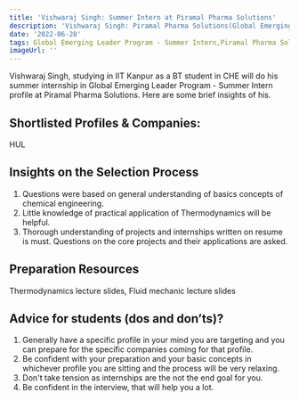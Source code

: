```yaml
---
title: 'Vishwaraj Singh: Summer Intern at Piramal Pharma Solutions'
description: 'Vishwaraj Singh: Piramal Pharma Solutions(Global Emerging Leader Program - Summer Intern)'
date: '2022-06-28'
tags: Global Emerging Leader Program - Summer Intern,Piramal Pharma Solutions,Internship
imageUrl: ''
---
```


Vishwaraj Singh, studying in IIT Kanpur as a BT student in CHE will do
his summer internship in Global Emerging Leader Program - Summer Intern profile at Piramal Pharma Solutions. Here are some brief
insights of his.

## Shortlisted Profiles & Companies:
HUL

## Insights on the Selection Process
1) Questions were based on general understanding of basics concepts of chemical engineering.
2) Little knowledge of practical application of Thermodynamics will be helpful. 
3) Thorough understanding of projects and internships written on resume is must. Questions on the core projects and their applications are asked.

##  Preparation Resources
Thermodynamics lecture slides, Fluid mechanic lecture slides 

## Advice for students (dos and don’ts)? 
1) Generally have a specific profile in your mind you are targeting and you can prepare for the specific companies coming for that profile. 
2) Be confident with your preparation and your basic concepts in whichever profile you are sitting and the process will be very relaxing.
3) Don't take tension as internships are the not the end goal for you.
4) Be confident in the interview, that will help you a lot. 

